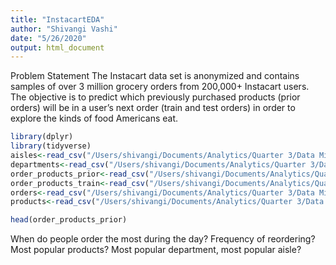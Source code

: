```yaml
---
title: "InstacartEDA"
author: "Shivangi Vashi"
date: "5/26/2020"
output: html_document
---
```


Problem Statement
The Instacart data set is anonymized and contains samples of over 3 million grocery orders from 200,000+ Instacart users. The objective is to predict which previously purchased products (prior orders) will be in a user's next order (train and test orders) in order to explore the kinds of food Americans eat.

```r
library(dplyr)
library(tidyverse)
aisles<-read_csv("/Users/shivangi/Documents/Analytics/Quarter 3/Data Mining/instacart-market-basket-analysis/aisles.csv")
departments<-read_csv("/Users/shivangi/Documents/Analytics/Quarter 3/Data Mining/instacart-market-basket-analysis/departments.csv")
order_products_prior<-read_csv("/Users/shivangi/Documents/Analytics/Quarter 3/Data Mining/instacart-market-basket-analysis/order_products__prior.csv")
order_products_train<-read_csv("/Users/shivangi/Documents/Analytics/Quarter 3/Data Mining/instacart-market-basket-analysis/order_products__train.csv")
orders<-read_csv("/Users/shivangi/Documents/Analytics/Quarter 3/Data Mining/instacart-market-basket-analysis/orders.csv")
products<-read_csv("/Users/shivangi/Documents/Analytics/Quarter 3/Data Mining/instacart-market-basket-analysis/products.csv")

head(order_products_prior)
```

When do people order the most during the day?
Frequency of reordering?
Most popular products?
Most popular department, most popular aisle?

```r

```

## 

```r

```

